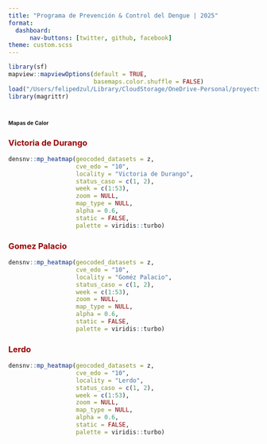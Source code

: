 ```yaml
---
title: "Programa de Prevención & Control del Dengue | 2025"
format: 
  dashboard:
      nav-buttons: [twitter, github, facebook]
theme: custom.scss
---
```


```r
library(sf)
mapview::mapviewOptions(default = TRUE,
                        basemaps.color.shuffle = FALSE)
load("/Users/felipedzul/Library/CloudStorage/OneDrive-Personal/proyects/geocoding_mex/2025/8.RData/denmex_2025.RData")
library(magrittr)
```


# [**Mapas de Calor**]{style="font-size:8pt"}

::: panel-tabset

### [**Victoria de Durango**]{style="color:#990000"}
```r
densnv::mp_heatmap(geocoded_datasets = z,
                   cve_edo = "10",
                   locality = "Victoria de Durango",
                   status_caso = c(1, 2),
                   week = c(1:53),
                   zoom = NULL,
                   map_type = NULL,
                   alpha = 0.6,
                   static = FALSE,
                   palette = viridis::turbo)
```


### [**Gomez Palacio**]{style="color:#990000"}
```r
densnv::mp_heatmap(geocoded_datasets = z,
                   cve_edo = "10",
                   locality = "Goméz Palacio",
                   status_caso = c(1, 2),
                   week = c(1:53),
                   zoom = NULL,
                   map_type = NULL,
                   alpha = 0.6,
                   static = FALSE,
                   palette = viridis::turbo)
```


### [**Lerdo**]{style="color:#990000"}
```r
densnv::mp_heatmap(geocoded_datasets = z,
                   cve_edo = "10",
                   locality = "Lerdo",
                   status_caso = c(1, 2),
                   week = c(1:53),
                   zoom = NULL,
                   map_type = NULL,
                   alpha = 0.6,
                   static = FALSE,
                   palette = viridis::turbo)
```


:::